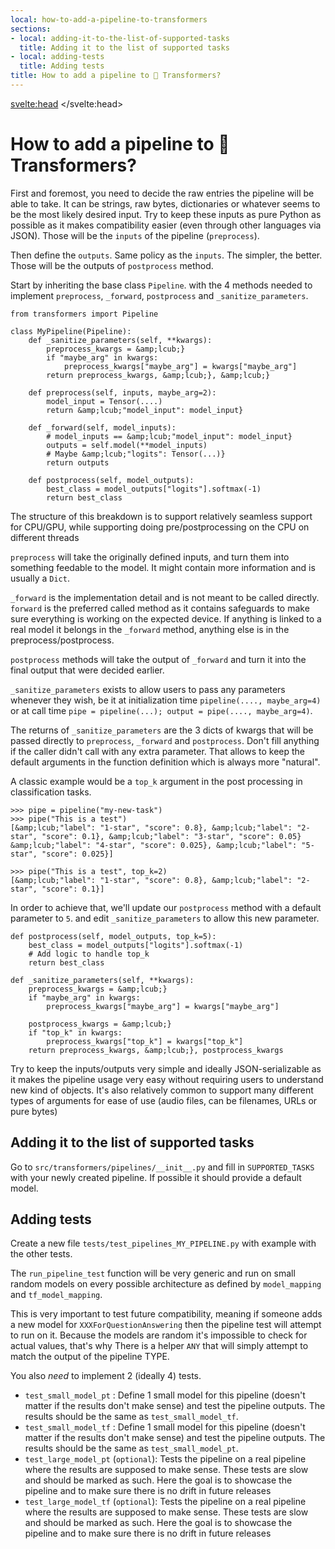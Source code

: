 ```yaml
---
local: how-to-add-a-pipeline-to-transformers
sections:
- local: adding-it-to-the-list-of-supported-tasks
  title: Adding it to the list of supported tasks
- local: adding-tests
  title: Adding tests
title: How to add a pipeline to 🤗 Transformers?
---
```

<script lang="ts">
</script>
<svelte:head>
  <meta name="hf:doc:metadata" content={JSON.stringify(metadata)} >
</svelte:head>

<!--Copyright 2020 The HuggingFace Team. All rights reserved.

Licensed under the Apache License, Version 2.0 (the "License"); you may not use this file except in compliance with
the License. You may obtain a copy of the License at

http://www.apache.org/licenses/LICENSE-2.0

Unless required by applicable law or agreed to in writing, software distributed under the License is distributed on
an "AS IS" BASIS, WITHOUT WARRANTIES OR CONDITIONS OF ANY KIND, either express or implied. See the License for the
-->

<h1 id="how-to-add-a-pipeline-to-transformers">How to add a pipeline to 🤗 Transformers?</h1>

First and foremost, you need to decide the raw entries the pipeline will be able to take. It can be strings, raw bytes,
dictionaries or whatever seems to be the most likely desired input. Try to keep these inputs as pure Python as possible
as it makes compatibility easier (even through other languages via JSON). Those will be the `inputs` of the
pipeline (`preprocess`).

Then define the `outputs`. Same policy as the `inputs`. The simpler, the better. Those will be the outputs of
`postprocess` method.

Start by inheriting the base class `Pipeline`. with the 4 methods needed to implement `preprocess`,
`_forward`, `postprocess` and `_sanitize_parameters`.


```
from transformers import Pipeline

class MyPipeline(Pipeline):
    def _sanitize_parameters(self, **kwargs):
        preprocess_kwargs = &amp;lcub;}
        if "maybe_arg" in kwargs:
            preprocess_kwargs["maybe_arg"] = kwargs["maybe_arg"]
        return preprocess_kwargs, &amp;lcub;}, &amp;lcub;}

    def preprocess(self, inputs, maybe_arg=2):
        model_input = Tensor(....)
        return &amp;lcub;"model_input": model_input}

    def _forward(self, model_inputs):
        # model_inputs == &amp;lcub;"model_input": model_input}
        outputs = self.model(**model_inputs)
        # Maybe &amp;lcub;"logits": Tensor(...)}
        return outputs

    def postprocess(self, model_outputs):
        best_class = model_outputs["logits"].softmax(-1)
        return best_class
```

The structure of this breakdown is to support relatively seamless support for CPU/GPU, while supporting doing
pre/postprocessing on the CPU on different threads

`preprocess` will take the originally defined inputs, and turn them into something feedable to the model. It might
contain more information and is usually a `Dict`.

`_forward` is the implementation detail and is not meant to be called directly. `forward` is the preferred
called method as it contains safeguards to make sure everything is working on the expected device. If anything is
linked to a real model it belongs in the `_forward` method, anything else is in the preprocess/postprocess.

`postprocess` methods will take the output of `_forward` and turn it into the final output that were decided
earlier.

`_sanitize_parameters` exists to allow users to pass any parameters whenever they wish, be it at initialization
time `pipeline(...., maybe_arg=4)` or at call time `pipe = pipeline(...); output = pipe(...., maybe_arg=4)`.

The returns of `_sanitize_parameters` are the 3 dicts of kwargs that will be passed directly to `preprocess`,
`_forward` and `postprocess`. Don't fill anything if the caller didn't call with any extra parameter. That
allows to keep the default arguments in the function definition which is always more "natural".

A classic example would be a `top_k` argument in the post processing in classification tasks.

```
>>> pipe = pipeline("my-new-task")
>>> pipe("This is a test")
[&amp;lcub;"label": "1-star", "score": 0.8}, &amp;lcub;"label": "2-star", "score": 0.1}, &amp;lcub;"label": "3-star", "score": 0.05}
&amp;lcub;"label": "4-star", "score": 0.025}, &amp;lcub;"label": "5-star", "score": 0.025}]

>>> pipe("This is a test", top_k=2)
[&amp;lcub;"label": "1-star", "score": 0.8}, &amp;lcub;"label": "2-star", "score": 0.1}]
```

In order to achieve that, we'll update our `postprocess` method with a default parameter to `5`. and edit
`_sanitize_parameters` to allow this new parameter.


```
def postprocess(self, model_outputs, top_k=5):
    best_class = model_outputs["logits"].softmax(-1)
    # Add logic to handle top_k
    return best_class

def _sanitize_parameters(self, **kwargs):
    preprocess_kwargs = &amp;lcub;}
    if "maybe_arg" in kwargs:
        preprocess_kwargs["maybe_arg"] = kwargs["maybe_arg"]

    postprocess_kwargs = &amp;lcub;}
    if "top_k" in kwargs:
        preprocess_kwargs["top_k"] = kwargs["top_k"]
    return preprocess_kwargs, &amp;lcub;}, postprocess_kwargs
```

Try to keep the inputs/outputs very simple and ideally JSON-serializable as it makes the pipeline usage very easy
without requiring users to understand new kind of objects. It's also relatively common to support many different types
of arguments for ease of use (audio files, can be filenames, URLs or pure bytes)



<h2 id="adding-it-to-the-list-of-supported-tasks">Adding it to the list of supported tasks</h2>

Go to `src/transformers/pipelines/__init__.py` and fill in `SUPPORTED_TASKS` with your newly created pipeline.
If possible it should provide a default model.

<h2 id="adding-tests">Adding tests</h2>

Create a new file `tests/test_pipelines_MY_PIPELINE.py` with example with the other tests.

The `run_pipeline_test` function will be very generic and run on small random models on every possible
architecture as defined by `model_mapping` and `tf_model_mapping`.

This is very important to test future compatibility, meaning if someone adds a new model for
`XXXForQuestionAnswering` then the pipeline test will attempt to run on it. Because the models are random it's
impossible to check for actual values, that's why There is a helper `ANY` that will simply attempt to match the
output of the pipeline TYPE.

You also *need* to implement 2 (ideally 4) tests.

- `test_small_model_pt` : Define 1 small model for this pipeline (doesn't matter if the results don't make sense)
  and test the pipeline outputs. The results should be the same as `test_small_model_tf`.
- `test_small_model_tf` : Define 1 small model for this pipeline (doesn't matter if the results don't make sense)
  and test the pipeline outputs. The results should be the same as `test_small_model_pt`.
- `test_large_model_pt` (`optional`): Tests the pipeline on a real pipeline where the results are supposed to
  make sense. These tests are slow and should be marked as such. Here the goal is to showcase the pipeline and to make
  sure there is no drift in future releases
- `test_large_model_tf` (`optional`): Tests the pipeline on a real pipeline where the results are supposed to
  make sense. These tests are slow and should be marked as such. Here the goal is to showcase the pipeline and to make
  sure there is no drift in future releases
